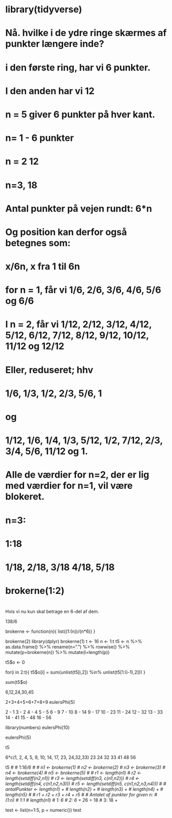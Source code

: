 # library(tidyverse)
# 
# Nå. hvilke i de ydre ringe skærmes af punkter længere inde?
#   i den første ring, har vi 6 punkter.
# I den anden har vi 12
# 
# n = 5 giver 6 punkter på hver kant.
# 
# n= 1 - 6 punkter 
# n = 2 12
# n=3, 18
# Antal punkter på vejen rundt: 6*n
# 
# Og position kan derfor også betegnes som:
#   x/6n, x fra 1 til 6n
# 
# for n = 1, får vi 1/6, 2/6, 3/6, 4/6, 5/6 og 6/6
# I n = 2, får vi 1/12, 2/12, 3/12, 4/12, 5/12, 6/12, 7/12, 8/12, 9/12, 10/12, 11/12 og 12/12
# 
# Eller, reduseret; hhv
# 1/6, 1/3, 1/2, 2/3, 5/6, 1
# og
# 1/12, 1/6, 1/4, 1/3, 5/12, 1/2, 7/12, 2/3, 3/4, 5/6, 11/12 og 1.
# 
# Alle de værdier for n=2, der er lig med værdier for n=1, vil være blokeret.
# 
# n=3:
# 
# 1:18
# 1/18, 2/18, 3/18 4/18, 5/18
# 
# brokerne(1:2)
# 

Hvis vi nu kun skal betrage en 6-del af dem.


138/6

brokerne <- function(n){
   list((1:(n))/(n*6))
 }

brokerne(2)
library(dplyr)
brokerne(1)
t <- 16
n <- 1:t
t5 <- n %>% 
  as.data.frame() %>% 
  rename(n=".") %>% 
  rowwise() %>% 
  mutate(p=brokerne(n)) %>% 
  mutate(l=length(p))


t5$o <- 0

for(i in 2:t){
  t5$o[i] = sum(unlist(t5[i,2]) %in% unlist(t5[1:(i-1),2]))
}

sum(t5$o)

6,12,24,30,45

2+3+4+5+6+7+8+9
eulersPhi(5)

2 - 1
3 - 2
4 - 4
5 - 5
6 - 9
7 - 10
8 - 14
9 - 17
10 - 23
11 - 24
12 - 32
13 - 33
14 - 41
15 - 48
16 - 56

library(numbers)
eulersPhi(10)

eulersPhi(5)

t5

6*c(1, 2, 4, 5, 9, 10, 14, 17, 23, 24,32,33)
23
24
32
33
41
48
56

t5
# 
# 1:1*6/6
# 
# n1 <- brokerne(1)
# n2 <- brokerne(2)
# n3 <- brokerne(3)
# n4 <- brokerne(4)
# n5 <- brokerne(5)
# 
# r1 <- length(n1)
# r2 <- length(setdiff(n2,n1))
# r3 <- length(setdiff(n3, c(n1,n2)))
# r4 <- length(setdiff(n4, c(n1,n2,n3)))
# r5 <- length(setdiff(n5, c(n1,n2,n3,n4)))
# 
# antalPunkter <- length(n1) +
#   length(n2) +
#   length(n3) +
#   length(n4) +
#   length(n5) 
# 
# r1 + r2 + r3 + r4 + r5
# 
# Antalet af punkter for given n:
#   (1:n)
# 1:1
# length(n1)
# 1: 6
# 2: 6 + 2*6 = 18
# 3: 18 + 
  
test <- list(n=1:5, p = numeric())
test
